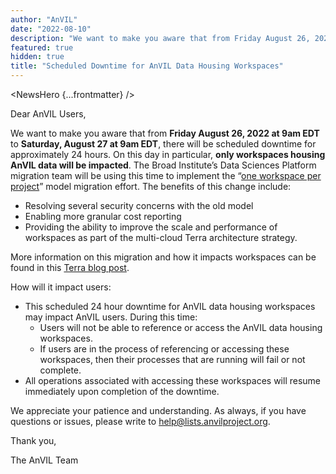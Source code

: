 ```yaml
---
author: "AnVIL"
date: "2022-08-10"
description: "We want to make you aware that from Friday August 26, 2022 at 9am EDT to Saturday, August 27 at 9am EDT, there will be scheduled downtime for approximately 24 hours. On this day in particular, only workspaces housing AnVIL data will be impacted."
featured: true
hidden: true
title: "Scheduled Downtime for AnVIL Data Housing Workspaces"
---
```


<NewsHero {...frontmatter} />

Dear AnVIL Users,

We want to make you aware that from **Friday August 26, 2022 at 9am EDT** to **Saturday, August 27 at 9am EDT**, there will be scheduled downtime for approximately 24 hours. On this day in particular, **only workspaces housing AnVIL data will be impacted**. The Broad Institute’s Data Sciences Platform migration team will be using this time to implement the “[one workspace per project](https://terra.bio/moving-to-a-project-per-workspace-model-for-improved-resource-management/)” model migration effort. The benefits of this change include:

- Resolving several security concerns with the old model
- Enabling more granular cost reporting
- Providing the ability to improve the scale and performance of workspaces as part of the multi-cloud Terra architecture strategy.

More information on this migration and how it impacts workspaces can be found in this [Terra blog post](https://terra.bio/upcoming-changes-to-workspaces-created-before-september-2021/).

How will it impact users:

- This scheduled 24 hour downtime for AnVIL data housing workspaces may impact AnVIL users. During this time:
  - Users will not be able to reference or access the AnVIL data housing workspaces.
  - If users are in the process of referencing or accessing these workspaces, then their processes that are running will fail or not complete.
- All operations associated with accessing these workspaces will resume immediately upon completion of the downtime.

We appreciate your patience and understanding. As always, if you have questions or issues, please write to [help@lists.anvilproject.org]({anvilHelp}).

Thank you,

The AnVIL Team
